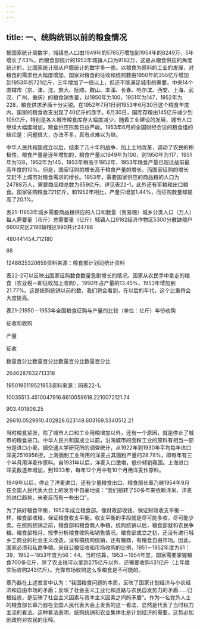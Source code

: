```yaml
---
---
---
```

title: 一、统购统销以前的粮食情况
---



据国家统计局数字，城镇总人口由1949年的5765万增加到1954年的8249万，5年增长了43%。而粮食部统计的1953年城镇人口为9182万，这是从粮食供应的角度统计的，比国家统计局从户籍统计的数字多一些。以粮食为原料的工业的发展，对粮食的需求也大幅度增加。国家对粮食的征收和统购数由1950年的355亿斤增加到1953年的721亿斤，三年增加了一倍以上，但还不能满足城市的需要。中央14个直辖市（京、津、沈、旅大、抚顺、鞍山、本溪、长春、哈尔滨、西安、上海、武汉、广州、重庆）的粮食销售量，以1950年为100，1951年为147，1952年为228，粮食供求矛盾十分尖锐。在1952年7月1日到1953年6月30日这个粮食年度内，国家的粮食收支出现了40亿斤的赤字。6月30日，国库存粮由145亿斤减少到105亿斤，特别是各大城市粮食库存大幅度减少。随着工业建设的发展，城市人口继续大幅度增加，粮食供应形势日益严峻。1953年6月的全国财经会议的粮食组的结论是：问题很大，办法不多，真有点难以为继。

中华人民共和国成立以后，结束了几十年的战争，加上土地改革，调动了农民的积极性，粮食产量是逐年增加的，粮食产量以1949年为100，则1950年为117，1951年为128，1952年为145，1953年稍高于1952年，1953年粮食产量已超过战前最高年度的10%。但是，国家征购的增长高于粮食产量的增长。而国家征购的增长又赶不上城市对粮食需求的增长。1953年，需要国家供应的商品粮的人口为24788万人，需要商品粮总数为659亿斤。详见表22-1，此外还有军粮和出口粮食。国家征购粮食721亿斤，和1952年相比，产量只增加1.44%，而征购数量却提高了20.1%。

表21-11953年城乡需要商品粮供应的人口和数量（贸易粮）城乡分类人口（万人）每人需要量（市斤）总需要量（亿斤）城镇人口9182经济作物区5300分散缺粮户6600灾区2196缺粮区990共计24788

480441454.712180

88

1248625320659资料来源：粮食部计划司统计资料

表22-2可以反映出国家征购数食数量急剧增长的情况。国家从农民手中拿走的粮食（农业税－即征收加上收购），1950年占产量的13.45%，1953年增加到21.77%。这是统购统销以前的数，我们将会看到，在以后的年代，这个比重将会大度提高。

表21-21950－1953年全国粮食征购与产量的比较（单位：亿斤）年份收购

征收和收购

产量

征收

数量百分比数量百分比数量百分比数量百分比

2646287632713318

1950195119521953资料来源：同表22-1。

10035513.4510047916.6610059618.2210072121.74

903.401806.25

26610.0529910.402828.623149.603169.5340512.21

当时粮食紧张，除了城市人口和工业用粮增加以外，还有一个原因，就是停止了城市的粮食进口。中华人民共和国成立以前，沿海城市的面粉工业的原料有相当一部分是进口小麦。据交通大学研究所的调查统计，从1922年到1930年平均每年进口洋麦2516956担，上海面粉工业所用的洋麦占其面粉产量的28.78%，即每年有三个半月用洋麦作原料。自1931年以后，洋麦入口激增，低价倾销我国。上海进口洋麦数逐年增加，到1933年，每年12个月中有10个月用洋麦作原料。

1949年以后，停止了洋麦进口，还有少量粮食出口。粮食部长章乃器1954年9月在全国人民代表大会上的发言中自豪地说：“我们扭转了50多年来依赖洋米、洋麦的进口趋势，米麦反而有一些出口”。

为了搞好粮食平衡，1952年成立粮食部。像财政部收钱、保证财政收支平衡一样，粮食部收粮，保证粮食收支平衡。收支平衡的手段就是尽可能多收，尽可能少卖。在统购统销之前，粮食部和粮食商人争粮，统购统销以后，粮食部就和农民争粮。粮食部按月、按季分析粮食收购和销售情况。粮食部成立之初，还没有进行城乡工商业的社会主义改造，没有搞统购统销，还有粮商，有粮食自由市场。因此，国家必须和私商争粮。来自公粮征收和市场收购的比例，1951－1952年度为61：39，1952－1953年度为56：44。当时估算，1953－1954年度，国家需要掌握粮食700多亿斤，除了农业税可以拿到275亿斤以外，还需要收购431亿斤（上年度实际收购243亿斤）。光靠市场收购这么多粮食是不可能的。

章乃器在上述发言中认为：“我国粮食问题的本质，反映了国家计划经济与小农经济和自由市场的矛盾；反映了社会主义工业化和道路与农民自发势力的矛盾……归根结底，是反映了社会主义因素与资本主义因素之间的矛盾”。作为一名党外人士的粮食部长章乃器在全国人民代表大会上发表的这一看法，显然是代表了当时权力主流的看法。这种看法表明，统购统销和农业集体化是计划经济的需要，这势必加剧政府对农民的压榨。